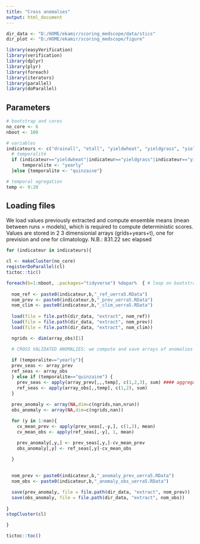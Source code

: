 ```yaml
---
title: "Cross anomalies"
output: html_document
---
```


```r

dir_data <- "D:/HOME/ekamir/scoring_medscope/data/stics" 
dir_plot <- "D:/HOME/ekamir/scoring_medscope/figure"

library(easyVerification)
library(verification)
library(dplyr)
library(plyr)
library(foreach)
library(iterators)
library(parallel)
library(doParallel)

```
## Parameters 

```r

# bootstrap and cores
no_core <- 6
nboot <- 100

# variables
indicateurs <- c("drainall", "etall", "yieldwheat", "yieldgrass", "yieldgrassC2C3")
  # temporalité
  if (indicateur=="yieldwheat"|indicateur=="yieldgrass"|indicateur=="yieldgrassC2C3"){
      temporalite <- "yearly"
  }else {temporalite <- "quinzaine"}

# temporal agregation
temp <- 9:20

```
## Loading files

We load values previously extracted and compute ensemble means (mean between runs = models), which is required to compute deterministic scores. Values are stored in 2 3 dimensionial arrays (grids+years+t), one for prevision and one for climatology.
N.B.: 831.22 sec elapsed

```r

for (indicateur in indicateurs){
  
cl <- makeCluster(no_core)
registerDoParallel(cl)
tictoc::tic()

foreach(b=1:nboot, .packages="tidyverse") %dopar%  { # loop on bootstrap samples
  
  nom_ref <- paste0(indicateur,b,"_ref_uerra5.RData")
  nom_prev <- paste0(indicateur,b,"_prev_uerra5.RData")
  nom_clim <- paste0(indicateur,b,"_clim_uerra5.RData")
  
  load(file = file.path(dir_data, "extract", nom_ref))
  load(file = file.path(dir_data, "extract", nom_prev))
  load(file = file.path(dir_data, "extract", nom_clim))

  ngrids <- dim(array_obs)[1]

  # CROSS VALIDATED ANOMALIES: we compute and save arrays of anomalies using cross validation scheme
  
  if (temporalite=="yearly"){
  prev_seas <- array_prev 
  ref_seas <- array_obs
  } else if (temporalite=="quinzaine") {
    prev_seas <- apply(array_prev[,,,temp], c(1,2,3), sum) #### aggregation method to be changed!!
    ref_seas <- apply(array_obs[,,temp], c(1,2), sum)
  }
  
  prev_anomaly <- array(NA,dim=c(ngrids,nan,nrun))
  obs_anomaly <- array(NA,dim=c(ngrids,nan))

  for (y in 1:nan){
    cv_mean_prev <- apply(prev_seas[,-y,], c(1,3), mean)
    cv_mean_obs <- apply(ref_seas[,-y], 1, mean)

    prev_anomaly[,y,] <- prev_seas[,y,]-cv_mean_prev
    obs_anomaly[,y] <- ref_seas[,y]-cv_mean_obs
    
  }
  

  nom_prev <- paste0(indicateur,b,"_anomaly_prev_uerra5.RData")
  nom_obs <- paste0(indicateur,b,"_anomaly_obs_uerra5.RData")

  save(prev_anomaly, file = file.path(dir_data, "extract", nom_prev))
  save(obs_anomaly, file = file.path(dir_data, "extract", nom_obs))
  
}
stopCluster(cl)

}

tictoc::toc() 

```
